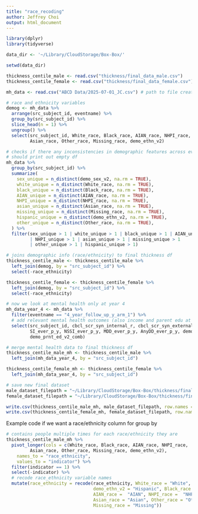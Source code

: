 ```yaml
---
title: "race_recoding"
author: Jeffrey Choi
output: html_document
---
```

```r
library(dplyr)
library(tidyverse)
```

```r
data_dir <- '~/Library/CloudStorage/Box-Box/'

setwd(data_dir)

thickness_centile_male <- read.csv("thickness/final_data_male.csv")
thickness_centile_female <- read.csv("thickness/final_data_female.csv")

mh_data <- read.csv("ABCD Data/2025-07-01_JC.csv") # path to file created by Initial_Data_Cleaning.Rmd
```
```r
# race and ethnicity variables 
demog <- mh_data %>%
  arrange(src_subject_id, eventname) %>%
  group_by(src_subject_id) %>%
  slice_head(n = 1) %>%
  ungroup() %>%
  select(src_subject_id, White_race, Black_race, AIAN_race, NHPI_race,
         Asian_race, Other_race, Missing_race, demo_ethn_v2)

# checks if there any inconsistencies in demographic features across eventname
# should print out empty df
mh_data %>%
  group_by(src_subject_id) %>%
  summarize(
    sex_unique = n_distinct(demo_sex_v2, na.rm = TRUE),
    white_unique = n_distinct(White_race, na.rm = TRUE),
    black_unique = n_distinct(Black_race, na.rm = TRUE),
    AIAN_unique = n_distinct(AIAN_race, na.rm = TRUE),
    NHPI_unique = n_distinct(NHPI_race, na.rm = TRUE),
    asian_unique = n_distinct(Asian_race, na.rm = TRUE),
    missing_unique = n_distinct(Missing_race, na.rm = TRUE),
    hispanic_unique = n_distinct(demo_ethn_v2, na.rm = TRUE),
    other_unique = n_distinct(Other_race, na.rm = TRUE),
  ) %>%
  filter(sex_unique > 1 | white_unique > 1 | black_unique > 1 | AIAN_unique > 1
         | NHPI_unique > 1 | asian_unique > 1 | missing_unique > 1
         | other_unique > 1 | hispanic_unique > 1)

# joins demographic info (race/ethnicity) to final thickness df
thickness_centile_male <- thickness_centile_male %>% 
  left_join(demog, by = "src_subject_id") %>% 
  select(-race_ethnicity)

thickness_centile_female <- thickness_centile_female %>% 
  left_join(demog, by = "src_subject_id") %>% 
  select(-race_ethnicity)
```

```r
# now we look at mental health only at year 4
mh_data_year_4 <- mh_data %>%
  filter(eventname == "4_year_follow_up_y_arm_1") %>% 
  # add relevant mental health outcomes (also income and parent edu at year 4)
  select(src_subject_id, cbcl_scr_syn_internal_r, cbcl_scr_syn_external_r, cbcl_scr_syn_totprob_r,
         SI_ever_p_y, NSSI_ever_p_y, MDD_ever_p_y, AnyDD_ever_p_y, demo_comb_income_v2_comb,
         demo_prnt_ed_v2_comb)

# merge mental health data to final thickness df 
thickness_centile_male_mh <- thickness_centile_male %>% 
  left_join(mh_data_year_4, by = "src_subject_id")

thickness_centile_female_mh <- thickness_centile_female %>% 
  left_join(mh_data_year_4, by = "src_subject_id")

```

```r
# save new final dataset
male_dataset_filepath = "~/Library/CloudStorage/Box-Box/thickness/final_data_male_year4_mh.csv"
female_dataset_filepath = "~/Library/CloudStorage/Box-Box/thickness/final_data_female_year4_mh.csv"

write.csv(thickness_centile_male_mh, male_dataset_filepath, row.names = FALSE)
write.csv(thickness_centile_female_mh, female_dataset_filepath, row.names = FALSE)
```

Example code if we want a race/ethnicity column for group by
```r
# contains people multiple times for each race/ethnicity they are
thickness_centile_male_mh %>% 
  pivot_longer(cols = c(White_race, Black_race, AIAN_race, NHPI_race,
         Asian_race, Other_race, Missing_race, demo_ethn_v2),
    names_to = "race_ethnicity",
    values_to = "indicator") %>% 
  filter(indicator == 1) %>%
  select(-indicator) %>% 
  # recode race_ethnicity variable names 
  mutate(race_ethnicity = recode(race_ethnicity, White_race = "White",
                                 demo_ethn_v2 = "Hispanic", Black_race =  "Black",
                                 AIAN_race =  "AIAN", NHPI_race =  "NHPI",
                                 Asian_race = "Asian", Other_race = "Other",
                                 Missing_race = "Missing"))

```

